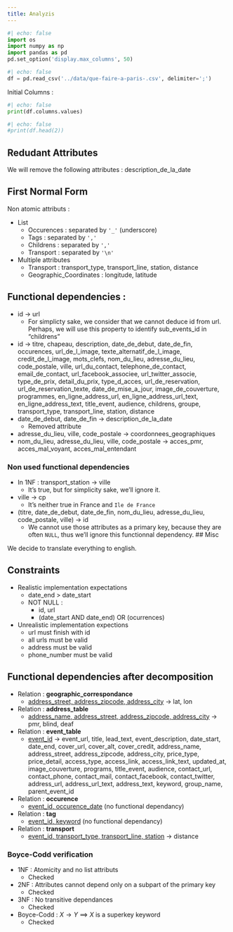 ```yaml
---
title: Analyzis
---
```


```python
#| echo: false
import os
import numpy as np
import pandas as pd
pd.set_option('display.max_columns', 50)
```

```python
#| echo: false
df = pd.read_csv('../data/que-faire-a-paris-.csv', delimiter=';')
```

Initial Columns :
```python
#| echo: false
print(df.columns.values)
```

<!-- Heading of the original dataset : -->
```python
#| echo: false
#print(df.head(2))
```

## Redudant Attributes

We will remove the following attributes : description_de_la_date

## First Normal Form

Non atomic attributs :

- List
    - Occurences : separated by ``'_'`` (underscore)
    - Tags : separated by ``','``
    - Childrens : separated by ``','``
    - Transport : separated by ``'\n'``
- Multiple attributes
    - Transport : transport_type,  transport_line, station, distance
    - Geographic_Coordinates : longitude, latitude

## Functional dependencies :
- id $\to$ url 
    - For simplicty sake, we consider that we cannot deduce id from url. Perhaps, we will use this property to identify sub_events_id in "childrens"
- id $\to$ titre, chapeau, description, date_de_debut, date_de_fin, occurences, url_de_l_image, texte_alternatif_de_l_image, credit_de_l_image, mots_clefs, nom_du_lieu, adresse_du_lieu, code_postale, ville, url_du_contact, telephone_de_contact, email_de_contact, url_facebook_associee, url_twitter_associe, type_de_prix, detail_du_prix, type_d_acces, url_de_reservation, url_de_reservation_texte, date_de_mise_a_jour, image_de_couverture, programmes, en_ligne_address_url, en_ligne_address_url_text, en_ligne_address_text, title_event, audience, childrens, groupe, transport_type,  transport_line, station, distance
- date_de_debut, date_de_fin $\to$ description_de_la_date
    - Removed attribute
- adresse_du_lieu, ville, code_postale $\to$ coordonnees_geographiques
- nom_du_lieu, adresse_du_lieu, ville, code_postale -> acces_pmr, acces_mal_voyant, acces_mal_entendant

### Non used functional dependencies
- In 1NF : transport_station $\to$ ville
    - It's true, but for simplicity sake, we'll ignore it.
- ville $\to$ cp
    - It's neither true in France and ``Ile de France``
- (titre, date_de_debut, date_de_fin, nom_du_lieu, adresse_du_lieu, code_postale, ville) $\to$ id
    - We cannot use those attributes as a primary key, because they are often `NULL`, thus we'll ignore this functionnal dependency. 
## Misc

We decide to translate everything to english.

## Constraints
- Realistic implementation expectations
    - date_end > date_start
    - NOT NULL :
        - id, url
        - (date_start AND date_end) OR (ocurrences)
- Unrealistic implementation expections
    - url must finish with id
    - all urls must be valid
    - address must be valid
    - phone_number must be valid

## Functional dependencies after decomposition

- Relation : **geographic_correspondance**
    - [address_street, address_zipcode, address_city]{.underline} $\to$ lat, lon
- Relation : **address_table**
    - [address_name, address_street, address_zipcode, address_city]{.underline} $\to$ pmr, blind, deaf

- Relation : **event_table** 
    - [event_id]{.underline} $\to$ event_url, title, lead_text, event_description, date_start, date_end, cover_url, cover_alt, cover_credit, address_name, address_street, address_zipcode, address_city, price_type, price_detail, access_type, access_link, access_link_text, updated_at, image_couverture, programs, title_event, audience, contact_url, contact_phone, contact_mail, contact_facebook, contact_twitter, address_url, address_url_text, address_text, keyword, group_name, parent_event_id

- Relation : **occurence**
    - [event_id, occurence_date]{.underline} (no functional dependancy)
- Relation : **tag**
    - [event_id, keyword]{.underline} (no functional dependancy)

- Relation : **transport**
    - [event_id, transport_type, transport_line, station]{.underline} $\to$ distance

### Boyce-Codd verification
- 1NF : Atomicity and no list attributs 
    - Checked
- 2NF : Attributes cannot depend only on a subpart of the primary key
    - Checked
- 3NF : No transitive dependances
    - Checked
- Boyce-Codd : $X \to Y$ $\implies$ $X$ is a superkey keyword
    - Checked